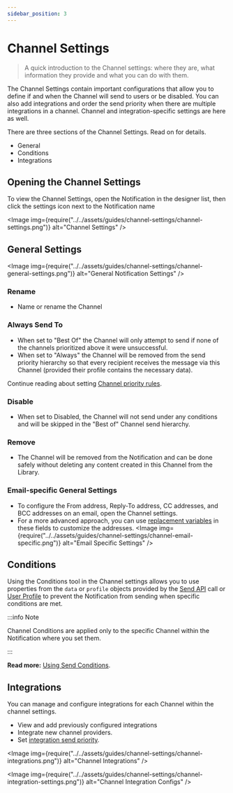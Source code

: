 ```yaml
---
sidebar_position: 3
---
```



# Channel Settings

> A quick introduction to the Channel settings: where they are, what information they provide and what you can do with them.

The Channel Settings contain important configurations that allow you to define if and when the Channel will send to users or be disabled. You can also add integrations and order the send priority when there are multiple integrations in a channel. Channel and integration-specific settings are here as well.

There are three sections of the Channel Settings. Read on for details.

- General
- Conditions
- Integrations

## Opening the Channel Settings

To view the Channel Settings, open the Notification in the designer list, then click the settings icon next to the Notification name

<Image
  img={require("../../assets/guides/channel-settings/channel-settings.png")}
  alt="Channel Settings"
/>

## General Settings

<Image
  img={require("../../assets/guides/channel-settings/channel-general-settings.png")}
  alt="General Notification Settings"
/>

### Rename

- Name or rename the Channel

### Always Send To

- When set to "Best Of" the Channel will only attempt to send if none of the channels prioritized above it were unsuccessful.
- When set to "Always" the Channel will be removed from the send priority hierarchy so that every recipient receives the message via this Channel (provided their profile contains the necessary data).

Continue reading about setting [Channel priority rules](channel-priority.mdx).

### Disable

- When set to Disabled, the Channel will not send under any conditions and will be skipped in the "Best of" Channel send hierarchy.

### Remove

- The Channel will be removed from the Notification and can be done safely without deleting any content created in this Channel from the Library.

### Email-specific General Settings

- To configure the From address, Reply-To address, CC addresses, and BCC addresses on an email, open the Channel settings.
- For a more advanced approach, you can use [replacement variables](../content/using-variables/inserting-variables.mdx) in these fields to customize the addresses.
  <!-- Link follow-up doc -->
  <Image
    img={require("../../assets/guides/channel-settings/channel-email-specific.png")}
    alt="Email Specific Settings"
  />

## Conditions

Using the Conditions tool in the Channel settings allows you to use properties from the `data` or `profile` objects provided by the [Send API](../../reference/send/intro.mdx) call or [User Profile](../../reference/profiles/intro.mdx) to prevent the Notification from sending when specific conditions are met.

:::info Note

Channel Conditions are applied only to the specific Channel within the Notification where you set them.

:::

**Read more:** [Using Send Conditions](../content/notification-settings/send-conditions.mdx).

<!-- Link follow-up doc -->

## Integrations

You can manage and configure integrations for each Channel within the channel settings.

- View and add previously configured integrations
- Integrate new channel providers.
- Set [integration send priority](channel-priority.mdx).

<Image
  img={require("../../assets/guides/channel-settings/channel-integrations.png")}
  alt="Channel Integrations"
/>

<Image
  img={require("../../assets/guides/channel-settings/channel-integration-settings.png")}
  alt="Channel Integration Configs"
/>
